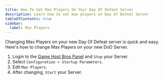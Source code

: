 ```yaml
---
title: How To Set Max Players On Your Day Of Defeat Server
description: Learn how to set max players on Day Of Defeat Server
tableOfContents: true
sidebar:
  label: Max Players
---
```


Changing Max Players on your new Day Of Defeat server is quick and easy. Here's how to change Max Players on your new DoD Server.
<Steps>
1. Login to the [Game Host Bros Panel](https://panel.gamehostbros.com/) and `Stop` your Server.
2. Select `Configuration > Startup Parameters`.
3. Edit `Max Players`.
4. After changing, `Start` your Server.
</Steps>
